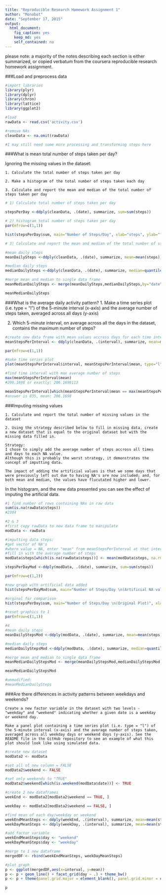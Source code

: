 ```yaml
---
title: "Reproducible Research Homework Assignment 1"
author: "Monobot"
date: "September 17, 2015"
output:
  html_document:
    fig_caption: yes
    keep_md: yes
    self_contained: no
---
```


please note: a majority of the notes describing each section is either summarized, or copied verbatum from the coursera reproducible research homework assignment. 

###Load and preprocess data

```r

#import libraries
library(plyr)
library(dplyr)
library(chron)
library(lattice)
library(ggplot2)

#load
rawData <- read.csv('activity.csv')

#remove NAs
cleanData <- na.omit(rawData)

#I may still need some more processing and transforming steps here

```


###What is mean total number of steps taken per day?

Ignoring the missing values in the dataset:

    1. Calculate the total number of steps taken per day

    2. Make a histogram of the total number of steps taken each day

    3. Calculate and report the mean and median of the total number of steps taken per day


```r

# 1) Calculate total number of steps taken per day

stepsPerDay <-ddply(cleanData, .(date), summarize, sum=sum(steps))

# 2) histogram total number of steps taken per day
par(mfrow=c(1,1))

hist(stepsPerDay$sum, main="Number of Steps/Day", xlab="steps", ylab="frequency", length(stepsPerDay$date))

# 3) Calculate and report the mean and median of the total number of steps taken per day

#mean daily steps
meanDailySteps <-ddply(cleanData, .(date), summarize, mean=mean(steps))

#median daily steps
medianDailySteps <-ddply(cleanData, .(date), summarize, median=quantile(steps,1))

#merge mean and median to single data frame
meanMedianDailySteps <- merge(meanDailySteps,medianDailySteps,by="date")

meanMedianDailySteps

```

###What is the average daily activity pattern?
1. Make a time series plot (i.e. type = "l") of the 5-minute interval (x-axis) and the average number of steps taken, averaged across all days (y-axis)

2. Which 5-minute interval, on average across all the days in the dataset, contains the maximum number of steps?

```r
#create new data frame with mean values accross days for each time interval
meanStepsPerInterval <- ddply(cleanData, .(interval), summarize, mean=mean(steps))

par(mfrow=c(1,1))

#make time series plot 
plot(meanStepsPerInterval$interval, meanStepsPerInterval$mean, type="l", main="Average Steps Per Interval", ylab="# of steps", xlab="time (in 5 min intervals)")

#find time interval with max average number of steps 
max(meanStepsPerInterval$mean) 
#206.1698 or exactly: 206.1698113

meanStepsPerInterval[which(meanStepsPerInterval$mean == max(meanStepsPerInterval$mean)), ] 
#answer is 835, mean: 206.1698 

```

###Imputing missing values

    1. Calculate and report the total number of missing values in the dataset

    2. Using the strategy described below to fill in missing data, create a new dataset that is equal to the original dataset but with the missing data filled in.
    
    Strategy: 
    I chose to simply add the average number of steps accross all times and days to each NA value.
    Although this is probably the worst strategy, it demonstrates the concept of imputting data.
    
    The impact of adding the artificial values is that we some days that were previously left out due to having NA's are now included; and, for both mean and median, the values have flucutated higher and lower.

   In the histogram, and the new data presented you can see the effect of imputing the artificial data.

```r
#1 find number of rows containing NAs in raw data
sum(is.na(rawData$steps)) 
#2304

#2 & 3
#first copy rawData to new data frame to manipulate
modData <- rawData

#imputting data steps:
#get vector of NA's
#where value = NA, enter "mean" from meanStepsPerInterval at that interval 
#fill in with the average number of steps
modData$steps[which(is.na(rawData$steps))] <- mean(modData$steps, na.rm = TRUE)

stepsPerDayMod <-ddply(modData, .(date), summarize, sum=sum(steps))

par(mfrow=c(1,2))

#new graph with artificial data added
hist(stepsPerDayMod$sum, main="Number of Steps/Day \n(Artificial NA values added)", xlab="steps", ylab="frequency", ylim=c(0,12), length(stepsPerDayMod$date))

#orginal for comparison
hist(stepsPerDay$sum, main="Number of Steps/Day \n(Original Plot)", xlab="steps", ylab="frequency", ylim=c(0,12), length(stepsPerDay$date))

#reset graphics to 1
par(mfrow=c(1,1))

#4
#mean daily steps
meanDailyStepsMod <-ddply(modData, .(date), summarize, mean=mean(steps))

#median daily steps
medianDailyStepsMod <-ddply(modData, .(date), summarize, median=quantile(steps,1))

#merge mean and median to single data frame
meanMedianDailyStepsMod <- merge(meanDailyStepsMod,medianDailyStepsMod,by="date")

meanMedianDailyStepsMod

#unmodified:
#meanMedianDailySteps

```


###Are there differences in activity patterns between weekdays and weekends?

    Create a new factor variable in the dataset with two levels - "weekday" and "weekend" indicating whether a given date is a weekday or weekend day.

    Make a panel plot containing a time series plot (i.e. type = "l") of the 5-minute interval (x-axis) and the average number of steps taken, averaged across all weekday days or weekend days (y-axis). See the README file in the GitHub repository to see an example of what this plot should look like using simulated data.
    
```r
#create new dataset
modData2 <- modData

#set all of new column = FALSE
modData2$weekend <- FALSE

#set only weekends to "TRUE"
modData2$weekend[which(is.weekend(modData$date))] <- TRUE

#create 2 new dataframes
weekEnd <- modData2[modData2$weekend == TRUE, ]

weekDay <- modData2[modData2$weekend == FALSE, ]

#find mean of each day/weekday or weekend
weekEndMeanSteps <- ddply(weekEnd, .(interval), summarize, mean=mean(steps))
weekDayMeanSteps <- ddply(weekDay, .(interval), summarize, mean=mean(steps))

#add factor variable
weekEndMeanSteps$day <- "weekend"
weekDayMeanSteps$day <- "weekday"

#merge to 1 new dataframe
mergedDF <- rbind(weekEndMeanSteps, weekDayMeanSteps)

#plot graph
p <- ggplot(mergedDF,aes(x=interval, y=mean)) 
p <- p + geom_line() + facet_grid(day ~ .) + theme_bw()
p <- p + theme(panel.grid.major = element_blank(), panel.grid.minor = element_blank())

p
```